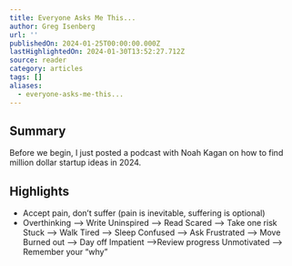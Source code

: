 ```yaml
---
title: Everyone Asks Me This...
author: Greg Isenberg
url: ''
publishedOn: 2024-01-25T00:00:00.000Z
lastHighlightedOn: 2024-01-30T13:52:27.712Z
source: reader
category: articles
tags: []
aliases:
  - everyone-asks-me-this...
---
```

## Summary

Before we begin, I just posted a podcast with Noah Kagan on how to find million dollar startup ideas in 2024.

## Highlights
- Accept pain, don’t suffer (pain is inevitable, suffering is optional)
- Overthinking —> Write
  Uninspired —> Read
  Scared —> Take one risk
  Stuck —> Walk
  Tired —> Sleep
  Confused —> Ask
  Frustrated —> Move
  Burned out —> Day off
  Impatient —>Review progress
  Unmotivated —> Remember your “why”
